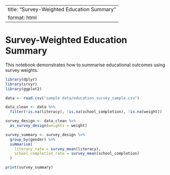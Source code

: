 
---
title: "Survey-Weighted Education Summary"
format: html
---

# Survey-Weighted Education Summary

This notebook demonstrates how to summarise educational outcomes using survey weights.

```r
library(dplyr)
library(srvyr)
library(ggplot2)

data <- read.csv("sample data/education_survey_sample.csv")

data_clean <- data %>%
  filter(!is.na(literacy), !is.na(school_completion), !is.na(weight))

survey_design <- data_clean %>%
  as_survey_design(weights = weight)

survey_summary <- survey_design %>%
  group_by(gender) %>%
  summarise(
    literacy_rate = survey_mean(literacy),
    school_completion_rate = survey_mean(school_completion)
  )

print(survey_summary)
```
